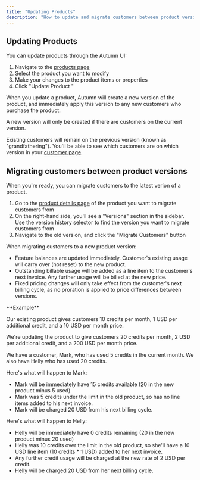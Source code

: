 ```yaml
---
title: "Updating Products"
description: "How to update and migrate customers between product versions"
---
```


## Updating Products

You can update products through the Autumn UI:

1. Navigate to the [products page](https://app.useautumn.com/products)
2. Select the product you want to modify
3. Make your changes to the product items or properties
4. Click "Update Product "

When you update a product, Autumn will create a new version of the product, and immediately apply this version to any new customers who purchase the product.

<Check>
  A new version will only be created if there are customers on the current
  version.
</Check>

Existing customers will remain on the previous version (known as "grandfathering"). You'll be able to see which customers are on which version in your [customer page](https://app.useautumn.com/customers).

## Migrating customers between product versions

When you're ready, you can migrate customers to the latest verion of a product.

1. Go to the [product details page](https://app.useautumn.com/products) of the product you want to migrate customers from
2. On the right-hand side, you'll see a "Versions" section in the sidebar. Use the version history selector to find the version you want to migrate customers from
3. Navigate to the old version, and click the "Migrate Customers" button

When migrating customers to a new product version:

- Feature balances are updated immediately. Customer's existing usage will carry over (not reset) to the new product.
- Outstanding billable usage will be added as a line item to the customer's next invoice. Any further usage will be billed at the new price.
- Fixed pricing changes will only take effect from the customer's next billing cycle, as no proration is applied to price differences between versions.

<Info>
**Example**

Our existing product gives customers 10 credits per month, 1 USD per additional credit, and a 10 USD per month price.

We're updating the product to give customers 20 credits per month, 2 USD per additional credit, and a 200 USD per month price.

We have a customer, Mark, who has used 5 credits in the current month. We also have Helly who has used 20 credits.

Here's what will happen to Mark:

- Mark will be immediately have 15 credits available (20 in the new product minus 5 used)
- Mark was 5 credits under the limit in the old product, so has no line items added to his next invoice.
- Mark will be charged 20 USD from his next billing cycle.

Here's what will happen to Helly:

- Helly will be immediately have 0 credits remaining (20 in the new product minus 20 used)
- Helly was 10 credits over the limit in the old product, so she'll have a 10 USD line item (10 credits \* 1 USD) added to her next invoice.
- Any further credit usage will be charged at the new rate of 2 USD per credit.
- Helly will be charged 20 USD from her next billing cycle.

</Info>
